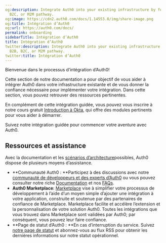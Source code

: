 ```yaml
---
og:description: Integrate Auth0 into your existing infrastructure by following the  B2B,
  B2C, or M2M pathway.
og:image: https://cdn2.auth0.com/docs/1.14553.0/img/share-image.png
og:title: Intégration d’Auth0
og:url: https://auth0.com/docs/
permalink: onboarding
sidebarTitle: Intégration d’Auth0
title: Intégration d’Auth0
twitter:description: Integrate Auth0 into your existing infrastructure by following  the
  B2B, B2C, or M2M pathway.
twitter:title: Intégration d’Auth0
---
```


Bienvenue dans le processus d’intégration d’Auth0!

Cette section de notre documentation a pour objectif de vous aider à intégrer Auth0 dans votre infrastructure existante et de vous donner la confiance nécessaire pour implémenter votre intégration. Dans cette section, vous pouvez retrouver des ressources pertinentes.

En complément de cette intégration guidée, vous pouvez vous inscrire à notre cours gratuit [Introduction à Okta](https://www.okta.com/training/introduction-to-okta-formerly-okta-basics), qui offre des modules pertinents pour vous aider à démarrer.

Suivez notre intégration guidée pour commencer votre aventure avec Auth0.



## Ressources et assistance

Avec la documentation et les [scénarios d’architecture](/architecture-scenarios)possibles, Auth0 dispose de plusieurs moyens d’assistance.

* **Communauté Auth0 : **Participez à des discussions avec notre [communauté de développeurs et des experts d’Auth0](https://community.auth0.com/) ou vous pouvez consulter notre riche [Documentation](https://auth0.com/docs) et nos [FAQs](https://community.auth0.com/c/faq).
* **Auth0 Marketplace**: [Marketplace](http://marketplace.auth0.com/) vise à simplifier votre processus de développement à l’aide d’un moyen simple d’ajouter une intégration à votre application, construite et soutenue par des partenaires de confiance de Marketplace. Marketplace facilite et accélère l’extension et la personnalisation de votre solution Auth0. Toutes les intégrations que vous trouvez dans Marketplace sont validées par Auth0; par conséquent, vous pouvez leur faire confiance.
* **Page de statut d’Auth0 : **En cas d’interruption du service. Suivez [notre page de statut](https://status.auth0.com/) et abonnez-vous au flux RSS pour obtenir les dernières informations sur notre statut opérationnel.